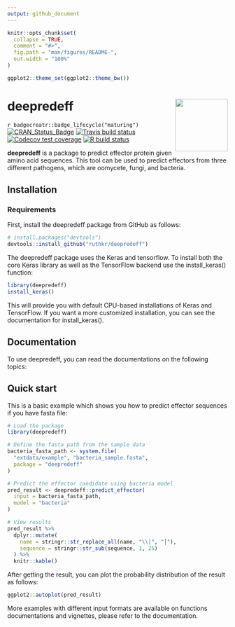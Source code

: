 ```yaml
---
output: github_document
---
```


<!-- README.md is generated from README.Rmd. Please edit that file -->

```r
knitr::opts_chunk$set(
  collapse = TRUE,
  comment = "#>",
  fig.path = "man/figures/README-",
  out.width = "100%"
)

ggplot2::theme_set(ggplot2::theme_bw())
```

# deepredeff <img src="man/figures/logo.png" align="right" width="120" />

<!-- badges: start -->
<!-- [![CRAN_Status_Badge](https://www.r-pkg.org/badges/version/deepredeff)](https://cran.r-project.org/package=deepredeff) -->
`r badgecreatr::badge_lifecycle("maturing")`
[![CRAN_Status_Badge](https://github.com/ruthkr/deepredeff/workflows/pkgdown/badge.svg)](https://ruthkr.github.io/deepredeff/)
[![Travis build status](https://travis-ci.com/ruthkr/deepredeff.svg?branch=master)](https://travis-ci.com/ruthkr/deepredeff)
[![Codecov test coverage](https://codecov.io/gh/ruthkr/deepredeff/branch/master/graph/badge.svg)](https://codecov.io/gh/ruthkr/deepredeff?branch=master)
[![R build status](https://github.com/ruthkr/deepredeff/workflows/R-CMD-check/badge.svg)](https://github.com/ruthkr/deepredeff/actions)
<!-- badges: end -->

**deepredeff** is a package to predict effector protein given amino acid sequences. This tool can be used to predict effectors from three different pathogens, which are oomycete, fungi, and bacteria.  


## Installation

### Requirements

First, install the deepredeff package from GitHub as follows:

``` r
# install.packages("devtools")
devtools::install_github("ruthkr/deepredeff")
```

The deepredeff package uses the Keras and tensorflow. To install both the core Keras library as well as the TensorFlow backend use the install_keras() function:

```r
library(deepredeff)
install_keras()
```

This will provide you with default CPU-based installations of Keras and TensorFlow. If you want a more customized installation, you can see the documentation for install_keras().



## Documentation

To use deepredeff, you can read the documentations on the following topics:





## Quick start

This is a basic example which shows you how to predict effector sequences if you have fasta file:

```r
# Load the package
library(deepredeff)

# Define the fasta path from the sample data
bacteria_fasta_path <- system.file(
  "extdata/example", "bacteria_sample.fasta", 
  package = "deepredeff"
)

# Predict the effector candidate using bacteria model
pred_result <- deepredeff::predict_effector(
  input = bacteria_fasta_path,
  model = "bacteria"
)

# View results
pred_result %>%
  dplyr::mutate(
    name = stringr::str_replace_all(name, "\\|", "⎮"),
    sequence = stringr::str_sub(sequence, 1, 25)
  ) %>%
  knitr::kable()
```

After getting the result, you can plot the probability distribution of the result as follows:

```r
ggplot2::autoplot(pred_result)
```

More examples with different input formats are available on functions documentations and vignettes, please refer to the documentation.

